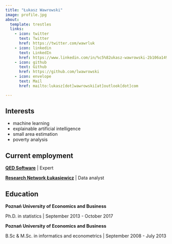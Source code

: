 ```yaml
---
title: "Łukasz Wawrowski"
image: profile.jpg
about:
  template: trestles
  links:
    - icon: twitter
      text: Twitter
      href: https://twitter.com/wawrluk
    - icon: linkedin
      text: LinkedIn
      href: https://www.linkedin.com/in/%c5%82ukasz-wawrowski-2b106a149/
    - icon: github
      text: Github
      href: https://github.com/lwawrowski
    - icon: envelope
      text: Mail
      href: mailto:lukasz[dot]wawrowski[at]outlook[dot]com

---
```


## Interests

- machine learning
- explainable artificial intelligence
- small area estimation
- poverty analysis

## Current employment

**[QED Software](https://qed.pl/)** | Expert  

**[Research Network Łukasiewicz](https://ibemag.pl/pl/)** | Data analyst 

## Education

**Poznań University of Economics and Business** 

Ph.D. in statistics | September 2013 - October 2017

**Poznań University of Economics and Business** 

B.Sc & M.Sc. in informatics and econometrics | September 2008 - July 2013
